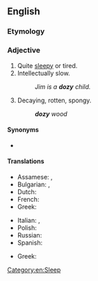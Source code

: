 ==English==

===Etymology===
{{suffix|en|doze|y}}

===Adjective===
{{en-adj|er}}

# Quite [[sleepy]] or tired.
# Intellectually slow.
#: ''Jim is a '''dozy''' child.''
# {{lb|en|carpentry}} Decaying, rotten, spongy.
#: '''''dozy''' wood''

====Synonyms====
* {{sense|decaying, rotten}} {{l|en|doty}}

====Translations====
{{trans-top|sleepy}}
* Assamese: {{t|as|কলামলা}}, {{t|as|কলাঘুমটীয়া}}
* Bulgarian: {{t+|bg|сънен|sc=Cyrl}}, {{t+|bg|сънлив|sc=Cyrl}}
* Dutch: {{t+|nl|slaperig}}
* French: {{t+|fr|somnolent|m}}
* Greek: {{t+|el|αποκοιμισμένος}}
{{trans-mid}}
* Italian: {{t+|it|assonnato|m}}, {{t+|it|insonnolito|m}}
* Polish: {{t+|pl|śpiący}}
* Russian: {{t+|ru|сонный|alt=со́нный}}
* Spanish: {{t+|es|adormecido}}
{{trans-bottom}}

{{trans-top|intellectually slow}}
* Greek: {{t+|el|αποκοιμισμένος}}
{{trans-mid}}
{{trans-bottom}}


[[Category:en:Sleep]]